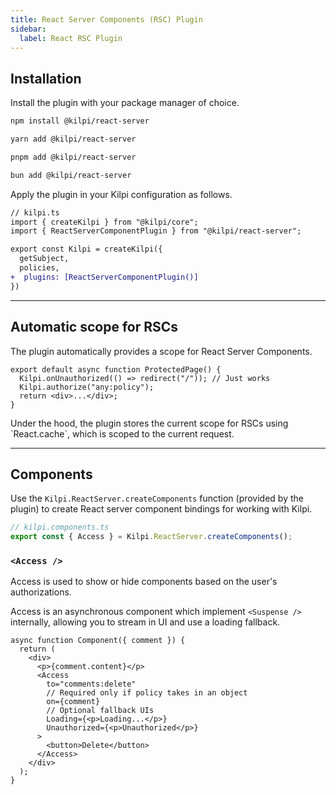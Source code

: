 ```yaml
---
title: React Server Components (RSC) Plugin
sidebar:
  label: React RSC Plugin
---
```


## Installation

Install the plugin with your package manager of choice.

<Tabs syncKey="package-manager">
<Tab label="npm">

```bash
npm install @kilpi/react-server
```

</Tab>

<Tab label="yarn">

```bash
yarn add @kilpi/react-server
```

</Tab>

<Tab label="pnpm">

```bash
pnpm add @kilpi/react-server
```

</Tab>

<Tab label="bun">

```bash
bun add @kilpi/react-server
```

</Tab>
</Tabs>

Apply the plugin in your Kilpi configuration as follows.

```diff lang="ts"
// kilpi.ts
import { createKilpi } from "@kilpi/core";
import { ReactServerComponentPlugin } from "@kilpi/react-server";

export const Kilpi = createKilpi({
  getSubject,
  policies,
+  plugins: [ReactServerComponentPlugin()]
})
```

---

## Automatic scope for RSCs

The plugin automatically provides a scope for React Server Components.

```tsx {2,3}
export default async function ProtectedPage() {
  Kilpi.onUnauthorized(() => redirect("/")); // Just works
  Kilpi.authorize("any:policy");
  return <div>...</div>;
}
```

<Aside>
  Under the hood, the plugin stores the current scope for RSCs using `React.cache`, which is scoped
  to the current request.
</Aside>

---

## Components

Use the `Kilpi.ReactServer.createComponents` function (provided by the plugin) to create React server component bindings for working with Kilpi.

```ts
// kilpi.components.ts
export const { Access } = Kilpi.ReactServer.createComponents();
```

### `<Access />`

Access is used to show or hide components based on the user's authorizations.

Access is an asynchronous component which implement `<Suspense />` internally, allowing you to stream in UI and use a loading fallback.

```tsx
async function Component({ comment }) {
  return (
    <div>
      <p>{comment.content}</p>
      <Access
        to="comments:delete"
        // Required only if policy takes in an object
        on={comment}
        // Optional fallback UIs
        Loading={<p>Loading...</p>}
        Unauthorized={<p>Unauthorized</p>}
      >
        <button>Delete</button>
      </Access>
    </div>
  );
}
```
